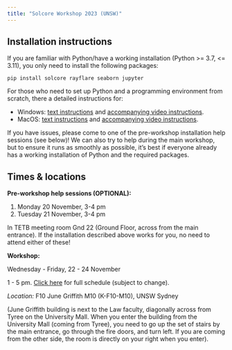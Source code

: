 ```yaml
---
title: "Solcore Workshop 2023 (UNSW)"
---
```


## Installation instructions

If you are familiar with Python/have a working installation (Python >= 3.7, <= 3.11),
you only need to install the following packages:

```
pip install solcore rayflare seaborn jupyter
```

For those who need to set up Python and a programming environment from scratch, there a detailed instructions for:

- Windows: [text instructions](windows_installation.txt) and [accompanying video instructions](https://youtu.be/3Zuvr27vXbg).
- MacOS: [text instructions](macos_installation.txt) and [accompanying video instructions](https://youtu.be/YlPUdx-TmJY).

If you have issues, please come to one of the pre-workshop installation help sessions (see below)! We can also
try to help during the main workshop, but to ensure it runs as smoothly as possible, it's best if everyone already
has a working installation of Python and the required packages.

## Times & locations

**Pre-workshop help sessions (OPTIONAL):**

1. Monday 20 November, 3-4 pm
2. Tuesday 21 November, 3-4 pm

In TETB meeting room Gnd 22 (Ground Floor, across from the main entrance).
If the installation described above works for you, no need to attend either of these!

**Workshop:**

Wednesday - Friday, 22 - 24 November

1 - 5 pm. [Click here](schedule.qmd) for full schedule (subject to change).

_Location:_ F10 June Griffith M10 (K-F10-M10), UNSW Sydney

(June Griffith building is next to the Law faculty, diagonally across from Tyree on the University Mall.
When you enter the building from the University Mall (coming from Tyree), you need to go up the set of
stairs by the main entrance, go through the fire doors, and turn left. If you are coming from the other side,
the room is directly on your right when you enter).